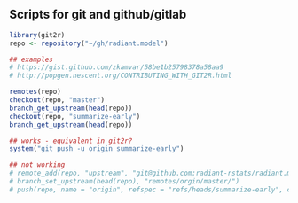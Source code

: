 ## Scripts for git and github/gitlab


```r
library(git2r)
repo <- repository("~/gh/radiant.model")

## examples
# https://gist.github.com/zkamvar/58be1b25798378a58aa9
# http://popgen.nescent.org/CONTRIBUTING_WITH_GIT2R.html

remotes(repo)
checkout(repo, "master")
branch_get_upstream(head(repo))
checkout(repo, "summarize-early")
branch_get_upstream(head(repo))

## works - equivalent in git2r?
system("git push -u origin summarize-early")

## not working
# remote_add(repo, "upstream", "git@github.com:radiant-rstats/radiant.model.git")
# branch_set_upstream(head(repo), "remotes/orgin/master/")
# push(repo, name = "origin", refspec = "refs/heads/summarize-early", credentials = cred)
```

